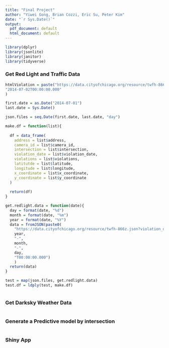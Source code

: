 ```yaml
---
title: "Final Project"
author: "Yiwei Gong, Brian Cozzi, Eric Su, Peter Kim"
date: "`r Sys.Date()`"
output:
  pdf_document: default
  html_document: default
---
```




```r
library(dplyr)
library(jsonlite)
library(janitor)
library(tidyverse)
```



### Get Red Light and Traffic Data
```r
htmlViolation = paste("https://data.cityofchicago.org/resource/twfh-866z.json?violation_date=",
"2014-07-02T00:00:00.000"
)

first.date = as.Date("2014-07-01")
last.date = Sys.Date()

json.files = seq.Date(first.date, last.date, "day")

make.df = function(list){
  
  df = data_frame(
    address = list$address,
    camera_id = list$camera_id,
    intersection = list$intersection,
    violation_date = list$violation_date,
    violations = list$violations,
    latitutde = list$latitude,
    longitude = list$longitude,
    x_coordinate = list$x_coordinate,
    y_coordinate = list$y_coordinate
  )
    
  return(df)
}

get.redlight.data = function(date){
  day = format(date, "%d")
  month = format(date, "%m")
  year = format(date, "%Y")
  data = fromJSON(paste0(
    "https://data.cityofchicago.org/resource/twfh-866z.json?violation_date=",
    year,
    "-", 
    month, 
    "-", 
    day,
    "T00:00:00.000")
    )
  return(data)
}

test = map(json.files, get.redlight.data)
test.df = ldply(test, make.df)
```


```r


```




### Get Darksky Weather Data
```r



```



### Generate a Predictive model by intersection
```r



```


### Shiny App
```r


```





